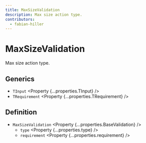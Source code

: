 ```yaml
---
title: MaxSizeValidation
description: Max size action type.
contributors:
  - fabian-hiller
---
```



# MaxSizeValidation

Max size action type.

## Generics

- `TInput` <Property {...properties.TInput} />
- `TRequirement` <Property {...properties.TRequirement} />

## Definition

- `MaxSizeValidation` <Property {...properties.BaseValidation} />
  - `type` <Property {...properties.type} />
  - `requirement` <Property {...properties.requirement} />
